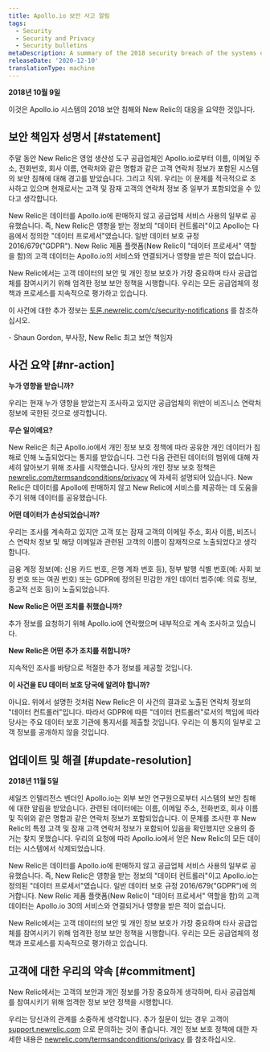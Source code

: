```yaml
---
title: Apollo.io 보안 사고 알림
tags:
  - Security
  - Security and Privacy
  - Security bulletins
metaDescription: A summary of the 2018 security breach of the systems of Apollo.io and New Relic's response.
releaseDate: '2020-12-10'
translationType: machine
---
```


**2018년 10월 9일**

이것은 Apollo.io 시스템의 2018 보안 침해와 New Relic의 대응을 요약한 것입니다.

## 보안 책임자 성명서 [#statement]

주말 동안 New Relic은 영업 생산성 도구 공급업체인 Apollo.io로부터 이름, 이메일 주소, 전화번호, 회사 이름, 연락처와 같은 명함과 같은 고객 연락처 정보가 포함된 시스템의 보안 침해에 대해 경고를 받았습니다. 그리고 직위. 우리는 이 문제를 적극적으로 조사하고 있으며 현재로서는 고객 및 잠재 고객의 연락처 정보 중 일부가 포함되었을 수 있다고 생각합니다.

New Relic은 데이터를 Apollo.io에 판매하지 않고 공급업체 서비스 사용의 일부로 공유했습니다. 즉, New Relic은 영향을 받는 정보의 "데이터 컨트롤러"이고 Apollo는 다음에서 정의한 "데이터 프로세서"였습니다. 일반 데이터 보호 규정 2016/679("GDPR"). New Relic 제품 플랫폼(New Relic이 "데이터 프로세서" 역할을 함)의 고객 데이터는 Apollo.io의 서비스와 연결되거나 영향을 받은 적이 없습니다.

New Relic에서는 고객 데이터의 보안 및 개인 정보 보호가 가장 중요하며 타사 공급업체를 참여시키기 위해 엄격한 정보 보안 정책을 시행합니다. 우리는 모든 공급업체의 정책과 프로세스를 지속적으로 평가하고 있습니다.

이 사건에 대한 추가 정보는 [토론.newrelic.com/c/security-notifications](https://discuss.newrelic.com/c/security-notifications) 를 참조하십시오.

\- Shaun Gordon, 부사장, New Relic 최고 보안 책임자

## 사건 요약 [#nr-action]

**누가 영향을 받습니까?**

우리는 현재 누가 영향을 받았는지 조사하고 있지만 공급업체의 위반이 비즈니스 연락처 정보에 국한된 것으로 생각합니다.

**무슨 일이에요?**

New Relic은 최근 Apollo.io에서 개인 정보 보호 정책에 따라 공유한 개인 데이터가 침해로 인해 노출되었다는 통지를 받았습니다. 그런 다음 관련된 데이터의 범위에 대해 자세히 알아보기 위해 조사를 시작했습니다. 당사의 개인 정보 보호 정책은 [newrelic.com/termsandconditions/privacy](https://newrelic.com/termsandconditions/privacy) 에 자세히 설명되어 있습니다. New Relic은 데이터를 Apollo에 판매하지 않고 New Relic에 서비스를 제공하는 데 도움을 주기 위해 데이터를 공유했습니다.

**어떤 데이터가 손상되었습니까?**

우리는 조사를 계속하고 있지만 고객 또는 잠재 고객의 이메일 주소, 회사 이름, 비즈니스 연락처 정보 및 해당 이메일과 관련된 고객의 이름이 잠재적으로 노출되었다고 생각합니다.

금융 계정 정보(예: 신용 카드 번호, 은행 계좌 번호 등), 정부 발행 식별 번호(예: 사회 보장 번호 또는 여권 번호) 또는 GDPR에 정의된 민감한 개인 데이터 범주(예: 의료 정보, 종교적 선호 등)이 노출되었습니다.

**New Relic은 어떤 조치를 취했습니까?**

추가 정보를 요청하기 위해 Apollo.io에 연락했으며 내부적으로 계속 조사하고 있습니다.

**New Relic은 어떤 추가 조치를 취합니까?**

지속적인 조사를 바탕으로 적절한 추가 정보를 제공할 것입니다.

**이 사건을 EU 데이터 보호 당국에 알려야 합니까?**

아니요. 위에서 설명한 것처럼 New Relic은 이 사건의 결과로 노출된 연락처 정보의 "데이터 컨트롤러"입니다. 따라서 GDPR에 따른 "데이터 컨트롤러"로서의 책임에 따라 당사는 주요 데이터 보호 기관에 통지서를 제출할 것입니다. 우리는 이 통지의 일부로 고객 정보를 공개하지 않을 것입니다.

## 업데이트 및 해결 [#update-resolution]

**2018년 11월 5일**

세일즈 인텔리전스 벤더인 Apollo.io는 외부 보안 연구원으로부터 시스템의 보안 침해에 대한 알림을 받았습니다. 관련된 데이터에는 이름, 이메일 주소, 전화번호, 회사 이름 및 직위와 같은 명함과 같은 연락처 정보가 포함되었습니다. 이 문제를 조사한 후 New Relic의 특정 고객 및 잠재 고객 연락처 정보가 포함되어 있음을 확인했지만 오용의 증거는 찾지 못했습니다. 우리의 요청에 따라 Apollo.io에서 얻은 New Relic의 모든 데이터는 시스템에서 삭제되었습니다.

New Relic은 데이터를 Apollo.io에 판매하지 않고 공급업체 서비스 사용의 일부로 공유했습니다. 즉, New Relic은 영향을 받는 정보의 "데이터 컨트롤러"이고 Apollo.io는 정의된 "데이터 프로세서"였습니다. 일반 데이터 보호 규정 2016/679("GDPR")에 의거합니다. New Relic 제품 플랫폼(New Relic이 "데이터 프로세서" 역할을 함)의 고객 데이터는 Apollo.io 30의 서비스와 연결되거나 영향을 받은 적이 없습니다.

New Relic에서는 고객 데이터의 보안 및 개인 정보 보호가 가장 중요하며 타사 공급업체를 참여시키기 위해 엄격한 정보 보안 정책을 시행합니다. 우리는 모든 공급업체의 정책과 프로세스를 지속적으로 평가하고 있습니다.

## 고객에 대한 우리의 약속 [#commitment]

New Relic에서는 고객의 보안과 개인 정보를 가장 중요하게 생각하며, 타사 공급업체를 참여시키기 위해 엄격한 정보 보안 정책을 시행합니다.

우리는 당신과의 관계를 소중하게 생각합니다. 추가 질문이 있는 경우 고객이 [support.newrelic.com](https://support.newrelic.com/) 으로 문의하는 것이 좋습니다. 개인 정보 보호 정책에 대한 자세한 내용은 [newrelic.com/termsandconditions/privacy](https://newrelic.com/termsandconditions/privacy) 를 참조하십시오.
